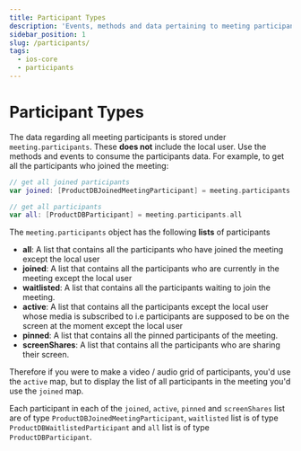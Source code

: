 ```yaml
---
title: Participant Types
description: 'Events, methods and data pertaining to meeting participants.'
sidebar_position: 1
slug: /participants/
tags:
  - ios-core
  - participants
---
```


# Participant Types

The data regarding all meeting participants is stored under `meeting.participants`. These **does not** include the local user. Use the methods and events to consume the participants data. For example, to get all the participants who joined the meeting:

```swift
// get all joined participants
var joined: [ProductDBJoinedMeetingParticipant] = meeting.participants.joined

// get all participants
var all: [ProductDBParticipant] = meeting.participants.all
```

The `meeting.participants` object has the following **lists** of participants

- **all**: A list that contains all the participants who have joined the meeting except the local user
- **joined**: A list that contains all the participants who are currently in the meeting
  except the local user
- **waitlisted**: A list that contains all the participants waiting to join the
  meeting.
- **active**: A list that contains all the participants except the local user whose media is subscribed to i.e
  participants are supposed to be on the screen at the moment except the local user
- **pinned**: A list that contains all the pinned participants of the meeting.
- **screenShares**: A list that contains all the participants who are sharing their screen.

Therefore if you were to make a video / audio grid of participants, you'd use the `active` map, but to display the list of all participants in the meeting you'd use the `joined` map.

Each participant in each of the `joined`, `active`, `pinned` and `screenShares` list are of type `ProductDBJoinedMeetingParticipant`, `waitlisted` list is of type `ProductDBWaitlistedParticipant` and `all` list is of type `ProductDBParticipant`.

<head>
  <title>iOS Core Participants</title>
</head>
